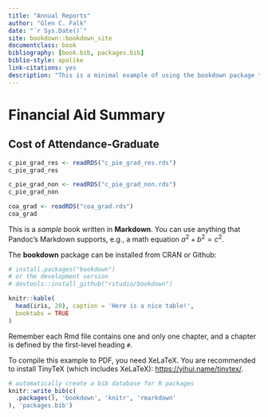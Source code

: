 ```yaml
--- 
title: "Annual Reports"
author: "Glen C. Falk"
date: "`r Sys.Date()`"
site: bookdown::bookdown_site
documentclass: book
bibliography: [book.bib, packages.bib]
biblio-style: apalike
link-citations: yes
description: "This is a minimal example of using the bookdown package to write a book. The output format for this example is bookdown::gitbook."
---
```


# Financial Aid Summary

## Cost of Attendance-Graduate
```r
c_pie_grad_res <- readRDS("c_pie_grad_res.rds")
c_pie_grad_res
```

```r
c_pie_grad_non <- readRDS("c_pie_grad_non.rds")
c_pie_grad_non
```

```r
coa_grad <- readRDS("coa_grad.rds")
coa_grad
```


This is a _sample_ book written in **Markdown**. You can use anything that Pandoc's Markdown supports, e.g., a math equation $a^2 + b^2 = c^2$.

The **bookdown** package can be installed from CRAN or Github:

```r
# install.packages("bookdown")
# or the development version
# devtools::install_github("rstudio/bookdown")
```

```r
knitr::kable(
  head(iris, 20), caption = 'Here is a nice table!',
  booktabs = TRUE
)
```

Remember each Rmd file contains one and only one chapter, and a chapter is defined by the first-level heading `#`.

To compile this example to PDF, you need XeLaTeX. You are recommended to install TinyTeX (which includes XeLaTeX): <https://yihui.name/tinytex/>.

```r
# automatically create a bib database for R packages
knitr::write_bib(c(
  .packages(), 'bookdown', 'knitr', 'rmarkdown'
), 'packages.bib')
```
